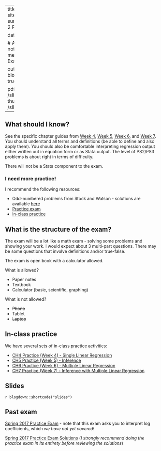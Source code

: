 

---
title: Exam 2 - CH 4-7
sitetitle: Exam 2 - Ch4-7
summary: "EC200 - Exam 2 Prep (Ch4-7)"

date: "2021-09-13"


  
  # Academic page type (do not modify).
type: docs
menu:
  content:
    parent: Exam prep
    weight: 3
    
output:
  blogdown::html_page:
    toc: true

pdf: /slides/Exam1_Review.pdf
thumb: /slides/Exam1_Review.png



---

## What should I know? 

See the specific chapter guides from [Week 4](../04-content), [Week 5](../05-content), [Week 6](../06-content), and [Week 7](../07-content). You should understand all terms and definitions (be able to define and also apply them). You should also be comfortable interpreting regression output either written out in equation form or as Stata output. The level of PS2/PS3 problems is about right in terms of difficulty. 

There will not be a Stata component to the exam. 

### I need more practice!

I recommend the following resources: 

 - Odd-numbered problems from Stock and Watson - solutions are available [here](../../bonus/general-resources)
 - [Practice exam](#practice-exam)
 - [In-class practice](#inclass-practice)

## What is the structure of the exam? 

The exam will be a lot like a math exam - solving some problems and showing your work. I would expect about 3 multi-part questions. There may be some questions that involve definitions and/or true-false.



The exam is open book with a calculator allowed. 

What is allowed?

  - Paper notes
  - Textbook
  - Calculator (basic, scientific, graphing)
  
What is not allowed?

  - ~~Phone~~ 
  - ~~Tablet~~
  - ~~Laptop~~




## In-class practice {#inclass-practice .unnumbered}

We have several sets of in-class practice activities: 

- [CH4 Practice (Week 4) - Single Linear Regression](../practice/W4-02-in-class-exercise.pdf)
- [CH5 Practice (Week 5) - Inference](../practice/W5-05-03-in-class_inference.pdf)
- [CH6 Practice (Week 6) - Multiple Linear Regression](../practice/W6-01-in-class-exercise.pdf)
- [CH7 Practice (Week 7) - Inference with Multiple Linear Regression](../practice/W7-02-in-class-exercise.pdf)

<!--

## Helpful materials {#helpful-materials}

Two things that may be useful to you: 

- [Standard Normal Distribution Table](../AppendixTable1_rev.pdf)

- [Formula chart](../Formula-sheet_f20.pdf): Is this all the knowledge you need to know? Of course not! But, this should cover most of the formulas you might need. 
--> 


## Slides

`r blogdown::shortcode("slides")`


## Past exam  {#practice-exam .unnumbered}


[Spring 2017 Practice Exam](../PracticeExams/Unit1Quiz_spring2017_v1.pdf) - note that this exam asks you to interpret log coefficients, which *we have not yet covered!*

[Spring 2017 Practice Exam Solutions](../PracticeExams/Unit1Quiz_spring2017_v1solution.pdf) (*I strongly recommend doing the practice exam in its entirety before reviewing the solutions*)
